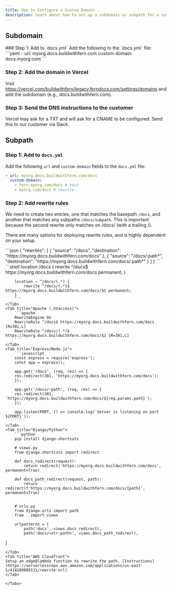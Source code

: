 ```yaml
---
title: How to Configure a Custom Domain
description: Learn about how to set up a subdomain or subpath for a customer's docs website.
---
```


## Subdomain

<Steps>
  ### Step 1: Add to `docs.yml`
    Add the following to the `docs.yml` file:
  ```yaml
  - url: myorg.docs.buildwithfern.com
  custom-domain: docs.myorg.com
  ```

### Step 2: Add the domain in Vercel

Visit https://vercel.com/buildwithfern/legacy.ferndocs.com/settings/domains and add the subdomain (e.g., docs.buildwithfern.com).

### Step 3: Send the DNS instructions to the customer

Vercel may ask for a TXT and will ask for a CNAME to be configured. Send this to our customer via Slack.

</Steps>

## Subpath

### Step 1: Add to `docs.yml`

Add the following `url` and `custom-domain` fields to the `docs.yml` file:

```yaml
- url: myorg.docs.buildwithfern.com/docs
  custom-domain:
    - fern.myorg.com/docs # host
    - myorg.com/docs # rewrite
```

### Step 2: Add rewrite rules

We need to create two entries, one that matches the basepath `/docs`, and another that matches any subpaths `/docs/subpath`. This is important because the second rewrite only matches on /docs/ (with a trailing /).

There are many options for deploying rewrite rules, and is highly dependent on your setup.

<Tabs>
    <Tab title="NextJS/Vercel">
        ```json
        {
            "rewrites": [
                {
                "source": "/docs",
                "destination": "https://myorg.docs.buildwithfern.com/docs"
                },
                {
                "source": "/docs/:path*",
                "destination": "https://myorg.docs.buildwithfern.com/docs/:path*"
                }
            ]
        }
        ```
    </Tab>
    <Tab title="NGINX">
        ```shell
        location /docs {
            rewrite ^/docs$ https://myorg.docs.buildwithfern.com/docs permanent;
        }

        location ~ ^/docs/(.*) {
            rewrite ^/docs/(.*)$ https://myorg.docs.buildwithfern.com/docs/$1 permanent;
        }
        ```
    </Tab>
    <Tab title="Apache (.htaccess)">
        ```apache
        RewriteEngine On
        RewriteRule ^/docs$ https://myorg.docs.buildwithfern.com/docs [R=301,L]
        RewriteRule ^/docs/(.*)$ https://myorg.docs.buildwithfern.com/docs/$1 [R=301,L]
        ```
    </Tab>
    <Tab title="Express/Node.js">
        ```javascript
        const express = require('express');
        const app = express();

        app.get('/docs', (req, res) => {
        res.redirect(301, 'https://myorg.docs.buildwithfern.com/docs');
        });

        app.get('/docs/:path', (req, res) => {
        res.redirect(301, `https://myorg.docs.buildwithfern.com/docs/${req.params.path}`);
        });

        app.listen(PORT, () => console.log(`Server is listening on port ${PORT}`));
        ```
    </Tab>
    <Tab title="Django/Python">
        ```python
        pip install django-shortcuts

        # views.py
        from django.shortcuts import redirect

        def docs_redirect(request):
            return redirect('https://myorg.docs.buildwithfern.com/docs', permanent=True)

        def docs_path_redirect(request, path):
            return redirect(f'https://myorg.docs.buildwithfern.com/docs/{path}', permanent=True)


        # urls.py
        from django.urls import path
        from . import views

        urlpatterns = [
            path('docs', views.docs_redirect),
            path('docs/<str:path>', views.docs_path_redirect),

]
```
</Tab>
<Tab title="AWS Cloudfront">
Setup an edge@lambda function to rewrite the path. [Instructions](https://serverlessrepo.aws.amazon.com/applications/us-east-1/418289889111/rewrite-url)
</Tab>

</Tabs>
